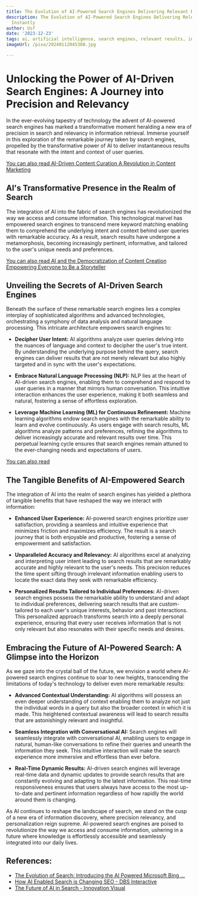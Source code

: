 ```yaml
---
title: The Evolution of AI-Powered Search Engines Delivering Relevant Results Instantly
description: The Evolution of AI-Powered Search Engines Delivering Relevant Results
  Instantly
author: Usf
date: '2023-12-23'
tags: ai, artificial intelligence, search engines, relevant results, instant, evolution
imageUrl: /pixa/20240112045308.jpg

---
```

# Unlocking the Power of AI-Driven Search Engines: A Journey into Precision and Relevancy

In the  ever-evolving tapestry of  technology the advent of AI-powered  search engines has marked a transformative moment heralding a new era of  precision in search and relevancy  in information retrieval. Immerse yourself in this exploration of the remarkable journey taken by search engines, propelled by the  transformative power of AI to deliver instantaneous  results that resonate with the intent and context of user queries.

[You can also read AI-Driven Content Curation A Revolution in Content Marketing](AI-Driven%20Content%20Curation%20A%20Revolution%20in%20Content%20Marketing)


## AI's Transformative Presence in the Realm of Search

The integration of AI  into the fabric of search engines has revolutionized the way we access and consume information. This technological marvel has empowered search engines to transcend mere keyword matching enabling them to comprehend the underlying  intent and context behind  user queries with remarkable accuracy. As a result, search  results have undergone a metamorphosis, becoming increasingly pertinent, informative, and tailored to  the user's unique needs and preferences.

[You  can also read  AI  and the Democratization of Content Creation Empowering Everyone to Be a Storyteller](AI%20and%20the%20Democratization%20of%20Content%20Creation%20Empowering%20Everyone%20to%20Be%20a%20Storyteller)


## Unveiling the Secrets of AI-Driven  Search Engines

Beneath the surface of  these remarkable search  engines lies a complex interplay of sophisticated algorithms and advanced technologies, orchestrating a symphony of data analysis and natural language processing. This intricate architecture empowers search engines to:

-  **Decipher User Intent:** AI algorithms  analyze user queries delving into the nuances  of language and context to decipher the user's true intent. By understanding the underlying purpose behind the  query, search engines can deliver results that are not merely relevant but also highly targeted and in sync with  the user's expectations.

-  **Embrace Natural Language  Processing (NLP):** NLP lies at the heart of AI-driven  search engines, enabling them to comprehend and respond to user queries in a manner that  mirrors  human conversation. This intuitive interaction enhances the  user experience, making it both seamless  and natural, fostering a sense of effortless exploration.

- **Leverage Machine Learning (ML) for  Continuous Refinement:** Machine learning  algorithms endow search engines with the remarkable ability to  learn and evolve  continuously.  As users  engage with search results, ML algorithms analyze patterns and preferences, refining the algorithms to deliver increasingly  accurate  and relevant  results over time. This perpetual  learning cycle ensures that search  engines remain attuned to the ever-changing needs  and expectations of users.

[You can also read ]()


##  The Tangible  Benefits  of AI-Empowered Search

The integration of AI into the realm of search engines has yielded a plethora of tangible benefits that have reshaped the way we interact with information:

- **Enhanced User  Experience:** AI-powered search engines  prioritize user satisfaction, providing a seamless and  intuitive experience that minimizes  friction and maximizes efficiency. The result is a search journey that is both enjoyable and productive, fostering a sense of empowerment and satisfaction.

- **Unparalleled Accuracy and Relevancy:** AI  algorithms excel at analyzing and  interpreting user intent leading to search results that are remarkably accurate and highly  relevant to the  user's  needs. This precision reduces the time  spent  sifting through irrelevant information enabling users to locate the exact data they seek with remarkable efficiency.

- **Personalized Results Tailored to Individual Preferences:** AI-driven search engines  possess the remarkable ability to understand and adapt to individual preferences, delivering search results that are custom-tailored to each  user's unique interests, behavior and past interactions. This personalized approach transforms search into  a  deeply personal experience, ensuring that every user receives information that is not only relevant but also resonates with their specific needs and desires.

## Embracing the Future  of AI-Powered  Search: A Glimpse into the Horizon

As we gaze into the crystal ball of the future, we  envision a world  where AI-powered search engines continue to soar to new heights, transcending the limitations of today's technology to deliver even more remarkable results:

- **Advanced Contextual  Understanding:**  AI algorithms will possess an even deeper understanding of context enabling them  to  analyze not just the individual words in  a query but also the broader context  in which it is made. This heightened contextual awareness will  lead to search results that are astonishingly  relevant and insightful.

-  **Seamless Integration with Conversational AI:** Search engines will seamlessly integrate with conversational AI, enabling users to engage in natural, human-like conversations to refine their queries and unearth the information they seek. This intuitive interaction will make the  search experience more immersive and effortless than ever before.

- **Real-Time Dynamic  Results:** AI-driven search engines will leverage real-time data and dynamic updates to provide search results that are  constantly evolving and adapting to the latest information. This real-time responsiveness ensures that users always have access to the most up-to-date and pertinent information regardless of  how rapidly the world around them is changing.

As  AI continues  to reshape the landscape of  search, we stand on the cusp of a new era of information discovery, where precision relevancy, and  personalization reign supreme. AI-powered search engines are poised to revolutionize the way we access and consume information, ushering in a future where knowledge is effortlessly  accessible and seamlessly integrated into our daily lives.

## References:
- [The Evolution of Search: Introducing the AI Powered Microsoft Bing ...](https://www.linkedin.com/pulse/evolution-search-introducing-ai-powered-microsoft-bing-ivan-nemorin)
- [How AI Enabled Search is Changing SEO - DBS Interactive](https://www.dbswebsite.com/blog/how-ai-enabled-search-is-changing-seo/)
- [The Future of AI in Search - Innovation Visual](https://www.innovationvisual.com/insights/the-future-of-ai-in-search)
